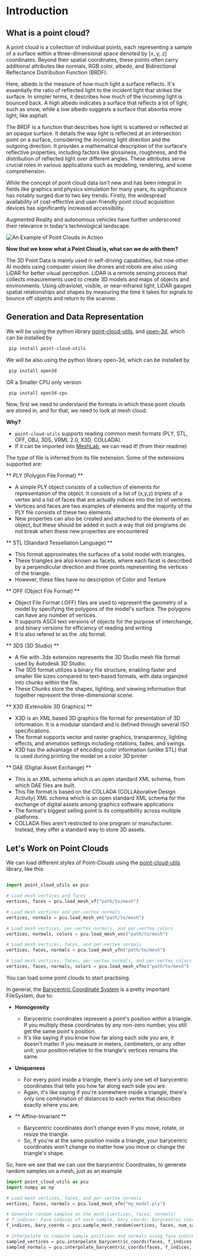 # Introduction

## What is a point cloud?

A point cloud is a collection of individual points, each representing a sample of a surface within a three-dimensional space denoted by [x, y, z] coordinates. Beyond their spatial coordinates, these points often carry additional attributes like normals, RGB color, albedo, and Bidirectional Reflectance Distribution Function (BRDF).

Here, albedo is the measure of how much light a surface reflects. It's essentially the ratio of reflected light to the incident light that strikes the surface. In simpler terms, it describes how much of the incoming light is bounced back. A high albedo indicates a surface that reflects a lot of light, such as snow, while a low albedo suggests a surface that absorbs more light, like asphalt.

The BRDF is a function that describes how light is scattered or reflected at an opaque surface. It details the way light is reflected at an intersection point on a surface, considering the incoming light direction and the outgoing direction. It provides a mathematical description of the surface's reflective properties, including factors like glossiness, roughness, and the distribution of reflected light over different angles.
These attributes serve crucial roles in various applications such as modeling, rendering, and scene comprehension.

While the concept of point cloud data isn't new and has been integral in fields like graphics and physics simulation for many years, its significance has notably surged due to two key trends.
Firstly, the widespread availability of cost-effective and user-friendly point cloud acquisition devices has significantly increased accessibility.

Augmented Reality and autonomous vehicles have further underscored their relevance in today's technological landscape.

![An Example of Point Clouds in Action](https://huggingface.co/datasets/hf-vision/course-assets/resolve/main/point_cloud_example.jpeg)

**Now that we know what a Point Cloud is, what can we do with them?**

The 3D Point Data is mainly used in self-driving capabilities, but now other AI models using computer vision like drones and robots are also using LiDAR for better visual perception. LiDAR is a remote sensing process that collects measurements used to create 3D models and maps of objects and environments. Using ultraviolet, visible, or near-infrared light, LiDAR gauges spatial relationships and shapes by measuring the time it takes for signals to bounce off objects and return to the scanner.

## Generation and Data Representation

We will be using the python library [point-cloud-utils](https://github.com/fwilliams/point-cloud-utils), and [open-3d](https://github.com/isl-org/Open3D), which can be installed by

```bash
 pip install point-cloud-utils
```

We will be also using the python library open-3d, which can be installed by

```bash
 pip install open3d
```

OR a Smaller CPU only version

```bash
 pip install open3d-cpu
```

Now, first we need to understand the formats in which these point clouds are stored in, and for that, we need to look at mesh cloud.

**Why?**

- `point-cloud-utils` supports reading common mesh formats (PLY, STL, OFF, OBJ, 3DS, VRML 2.0, X3D, COLLADA).
- If it can be imported into [MeshLab](https://github.com/cnr-isti-vclab/meshlab), we can read it! (from their readme)

The type of file is inferred from its file extension. Some of the extensions supported are:

** PLY (Polygon File Format) **

- A simple PLY object consists of a collection of elements for representation of the object. It consists of a list of (x,y,z) triplets of a vertex and a list of faces that are actually indices into the list of vertices.
- Vertices and faces are two examples of elements and the majority of the PLY file consists of these two elements.
- New properties can also be created and attached to the elements of an object, but these should be added in such a way that old programs do not break when these new properties are encountered

** STL (Standard Tessellation Language) **

- This format approximates the surfaces of a solid model with triangles.
- These triangles are also known as facets, where each facet is described by a perpendicular direction and three points representing the vertices of the triangle.
- However, these files have no description of Color and Texture

** OFF (Object File Format) **

- Object File Format (.OFF) files are used to represent the geometry of a model by specifying the polygons of the model's surface. The polygons can have any number of vertices.
- It supports ASCII text versions of objects for the purpose of interchange, and binary versions for efficiency of reading and writing
- It is also refered to as the .obj format.

** 3DS (3D Studio) **

- A file with .3ds extension represents the 3D Studio mesh file format used by Autodesk 3D Studio.
- The 3DS format utilizes a binary file structure, enabling faster and smaller file sizes compared to text-based formats, with data organized into chunks within the file.
- These Chunks store the shapes, lighting, and viewing information that together represent the three-dimensional scene.

** X3D (Extensible 3D Graphics) **

- X3D is an XML based 3D graphics file format for presentation of 3D information. It is a modular standard and is defined through several ISO specifications.
- The format supports vector and raster graphics, transparency, lighting effects, and animation settings including rotations, fades, and swings.
- X3D has the advantage of encoding color information (unlike STL) that is used during printing the model on a color 3D printer

** DAE (Digital Asset Exchange) **

- This is an XML schema which is an open standard XML schema, from which DAE files are built.
- This file format is based on the COLLADA (COLLAborative Design Activity) XML schema which is an open standard XML schema for the exchange of digital assets among graphics software applications
- The format's biggest selling point is its compatibility across multiple platforms.
- COLLADA files aren't restricted to one program or manufacturer. Instead, they offer a standard way to store 3D assets.

## Let's Work on Point Clouds

We can load different styles of Point-Clouds using the [point-cloud-utils](https://github.com/fwilliams/point-cloud-utils) library, like this:


```python

import point_cloud_utils as pcu

# Load mesh vertices and faces
vertices, faces = pcu.load_mesh_vf("path/to/mesh")

# Load mesh vertices and per-vertex normals
vertices, normals = pcu.load_mesh_vn("path/to/mesh")

# Load mesh vertices, per-vertex normals, and per-vertex colors
vertices, normals, colors = pcu.load_mesh_vnc("path/to/mesh")

# Load mesh vertices, faces, and per-vertex normals
vertices, faces, normals = pcu.load_mesh_vfn("path/to/mesh")

# Load mesh vertices, faces, per-vertex normals, and per-vertex colors
vertices, faces, normals, colors = pcu.load_mesh_vfnc("path/to/mesh")
```

You can load some point clouds to start practising.


In general, the [Barycentric Coordinate System](https://en.wikipedia.org/wiki/Barycentric_coordinate_system) is a pretty important FileSystem, due to:
- **Homogeneity**
    - Barycentric coordinates represent a point's position within a triangle. If you multiply these coordinates by any non-zero number, you still get the same point's position. 
    - It's like saying if you know how far along each side you are, it doesn't matter if you measure in meters, centimeters, or any other unit; your position relative to the triangle's vertices remains the same.

- **Uniqueness** 
    - For every point inside a triangle, there's only one set of barycentric coordinates that tells you how far along each side you are. 
    - Again, it's like saying if you're somewhere inside a triangle, there's only one combination of distances to each vertex that describes exactly where you are.

- ** Affine-Invariant **
    - Barycentric coordinates don't change even if you move, rotate, or resize the triangle.
    -  So, if you're at the same position inside a triangle, your barycentric coordinates won't change no matter how you move or change the triangle's shape.

So, here we see that we can use the barycentric Coordinates, to generate random samples on a mesh, just as an example
```python
import point_cloud_utils as pcu
import numpy as np

# Load mesh vertices, faces, and per-vertex normals
vertices, faces, normals = pcu.load_mesh_vfn("my_model.ply")

# Generate random samples on the mesh (vertices, faces, normals)
# f_indices: Face indices of each sample, bary_coords: Barycentric coordinates of the samples within each face
f_indices, bary_coords = pcu.sample_mesh_random(vertices, faces, num_samples=vertices.shape[0] * 40)

# Interpolate to compute sample positions and normals using face indices and barycentric coordinates
sampled_vertices = pcu.interpolate_barycentric_coords(faces, f_indices, bary_coords, vertices)
sampled_normals = pcu.interpolate_barycentric_coords(faces, f_indices, bary_coords, normals)
```

